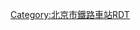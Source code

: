 <noinclude>{{BS-map
| title = 魏善庄站站线布置图
| map = </noinclude>
\CONTg\CONTg\CONTg\\~~[[京沪铁路]][[北京站]]方向
\STRg\STRf\STR\\
\ABZg2\STR!~STRc3\STR\\
\STR!~STRc1\ABZg+4\STR\\
\STR\ABZg2\STR!~STRc3\\
\STR\STR!~STRc1\ABZg+4\\
\STR\STR\ABZg2\STRc3\
STRc2\ABZg3\STR\STR!~STRc1\ABZ4+2f\STRc3
STR+1\STR!~STRc4\STR\STR\STR!~STRc1\STR+4
STR\STR\STR\STR\STR\STR
STR\STR\STR\STR\STR\STR
STR+BSl\STR+BSr\STR\STR+BSl\STR+BSr\STR+BSl
STR+BSl\STR+BSr\STR\STR+BSl\STR+BSr\STR+BSl
STR+BSl\STR+BSr\STR\STR+BSl\STR+BSr\STR+BSl
STR+BSl\STR+BSr\STR\STR+BSl\STR+BSr\STR+BSl
STR+BSl\STR+BSr\STR\STR+BSl\STR+BSr\STR+BSl
STR+BSl\STR+BSr\STR\STR+BSl\STR+BSr\STR+BSl
STR\STR\STR\STR\STR\STR
STR\STR\STR\STR\STR\STR
STR\STR\STR\STR\STR!~STRc2\STR3
STR\STR\STR\STR!~STRc2\ABZ3+1g\STRc4
STR2\STR!~STRc3\STR\ABZg+1\STRc4\
STRc1\ABZg+4\STR!~STRc2\ABZg3\\
\STR\ABZg+1\STR!~STRc4\\
\STRg\STRf\STR\\
\CONTf\CONTf\CONTf\\~~[[京沪铁路]][[上海站]]方向
<noinclude>}}

{{Rdt intro|[[魏善庄站]]}}

[[Category:北京市鐵路車站RDT]]

</noinclude>